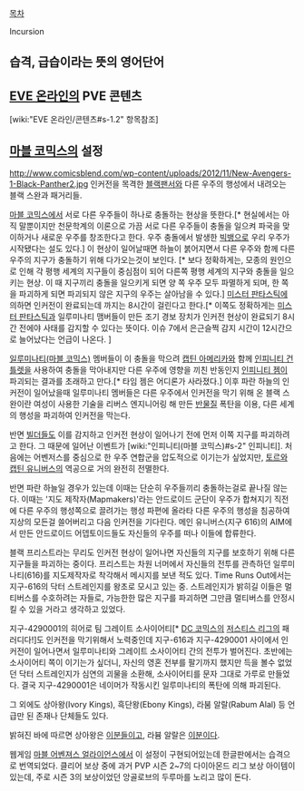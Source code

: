 [[목차]]

Incursion
== 습격, 급습이라는 뜻의 영어단어 ==

== [[EVE 온라인]]의 PVE 콘텐츠 ==
[wiki:"EVE 온라인/콘텐츠#s-1.2" 항목참조]

== [[마블 코믹스]]의 설정 ==
http://www.comicsblend.com/wp-content/uploads/2012/11/New-Avengers-1-Black-Panther2.jpg
인커전을 목격한 [[블랙팬서]]와 다른 우주의 행성에서 내려오는 블랙 스완과 패거리들.

[[마블 코믹스]]에서 서로 다른 우주들이 하나로 충돌하는 현상을 뜻한다.[* 현실에서는 아직 말뿐이지만 천문학계의 이론으로 가끔 서로 다른 우주들이 충돌을 일으켜 파국을 맞이하거나 새로운 우주를 창조한다고 한다. 우주 충돌에서 발생한 [[빅뱅]]으로 우리 우주가 시작됐다는 설도 있다.] 이 현상이 일어날때면 하늘이 붉어지면서 다른 우주와 함께 다른 우주의 지구가 충돌하기 위해 다가오는것이 보인다. [* 보다 정확하게는, 모종의 원인으로 인해 각 평행 세계의 지구들이 중심점이 되어 다른쪽 평행 세계의 지구와 충돌을 일으키는 현상. 이 때 지구끼리 충돌을 일으키게 되면 양 쪽 우주 모두 파멸하게 되며, 한 쪽을 파괴하게 되면 파괴되지 않은 지구의 우주는 살아남을 수 있다.] [[미스터 판타스틱]]에 의하면 인커전이 완료되는데 까지는 8시간이 걸린다고 한다.[* 이쪽도 정확하게는 [[미스터 판타스틱]]과 일루미나티 맴버들이 만든 조기 경보 장치가 인커전 현상이 완료되기 8시간 전에야 사태를 감지할 수 있다는 뜻이다. 이슈 7에서 은근슬쩍 감지 시간이 12시간으로 늘어났다는 언급이 나온다. ] 

[[일루미나티(마블 코믹스)]] 멤버들이 이 충돌을 막으려 [[캡틴 아메리카]]와 함께 [[인피니티 건틀렛]]을 사용하여 충돌을 막아내지만 다른 우주에 영향을 끼친 반동인지 [[인피니티 젬]]이 파괴되는 결과를 초래하고 만다.[* 타임 젬은 어디론가 사라졌다.] 이후 파란 하늘의 인커전이 일어났을때 일루미나티 멤버들은 다른 우주에서 인커전을 막기 위해 온 블랙 스완이란 여성이 사용한 기술을 리버스 엔지니어링 해 만든 [[반물질]] 폭탄을 이용, 다른 세계의 행성을 파괴하여 인커전을 막는다.

반면 [[빌더]]들도 이를 감지하고 인커전 현상이 일어나기 전에 먼저 이쪽 지구를 파괴하려고 한다. 그 때문에 일어난 이벤트가 [wiki:"인피니티(마블 코믹스)#s-2" 인피니티]. 처음에는 어벤저스를 중심으로 한 우주 연합군을 압도적으로 이기는가 싶었지만, [[토르]]와 [[캡틴 유니버스]]의 역공으로 거의 완전히 전멸한다.

반면 파란 하늘일 경우가 있는데 이때는 단순히 우주들끼리 충돌하는걸로 끝나질 않는다. 이때는 '지도 제작자(Mapmakers)'라는 안드로이드 군단이 우주가 합쳐지기 직전에 다른 우주의 행성쪽으로 끌려가는 행성 파편에 올라타 다른 우주의 행성을 침공하여 지상의 모든걸 쓸어버리고 다음 인커전을 기다린다. 메인 유니버스(지구 616)의 AIM에서 만든 안드로이드 어뎁토이드들도 자신들의 우주를 떠나 이들에 합류한다.

블랙 프리스트라는 무리도 인커전 현상이 일어나면 자신들의 지구를 보호하기 위해 다른 지구들을 파괴하는 중이다. 프리스트는 차원 너머에서 자신들의 전투를 관측하던 일루미나티(616)를 지도제작자로 착각해서 메시지를 보낸 적도 있다. Time Runs Out에서는 지구-616의 닥터 스트레인지를 왕초로 모시고 있는 중. 스트레인지가 밝히길 이들은 멀티버스를 수호하려는 자들로, 가능한한 많은 지구를 파괴하면 그만큼 멀티버스를 안정시킬 수 있을 거라고 생각하고 있었다.

지구-4290001의 히어로 팀 그레이트 소사이어티[* [[DC 코믹스]]의 [[저스티스 리그]]의 패러디다!]도 인커전을 막기위해서 노력중인데 지구-616과 지구-4290001 사이에서 인커전이 일어나면서 일루미나티와 그레이트 소사이어티 간의 전투가 벌어진다. 초반에는 소사이어티 쪽이 이기는가 싶더니, 자신의 영혼 전부를 팔기까지 했지만 득을 볼수 없었던 닥터 스트레인지가 심연의 괴물을 소환해, 소사이어티를 문자 그대로 가루로 만들었다. 결국 지구-4290001은 네이머가 작동시킨 일루미나티의 폭탄에 의해 파괴된다.

그 외에도 상아왕(Ivory Kings), 흑단왕(Ebony Kings), 라붐 알랄(Rabum Alal) 등 언급만 된 존재나 단체들도 있다.

밝혀진 바에 따르면 상아왕은 [[비욘더즈|이분들]]이고, 라븀 알랄은 [[닥터 둠|이분]]이다.

웹게임 [[마블 어벤져스 얼라이언스]]에서 이 설정이 구현되어있는데 한글판에서는 습격으로 번역되었다. 클리어 보상 중에 과거 PVP 시즌 2~7의 다이아몬드 리그 보상 아이템이 있는데, 주로 시즌 3의 보상이었던 앙골로브의 두루마를 노리고 많이 돈다. 
